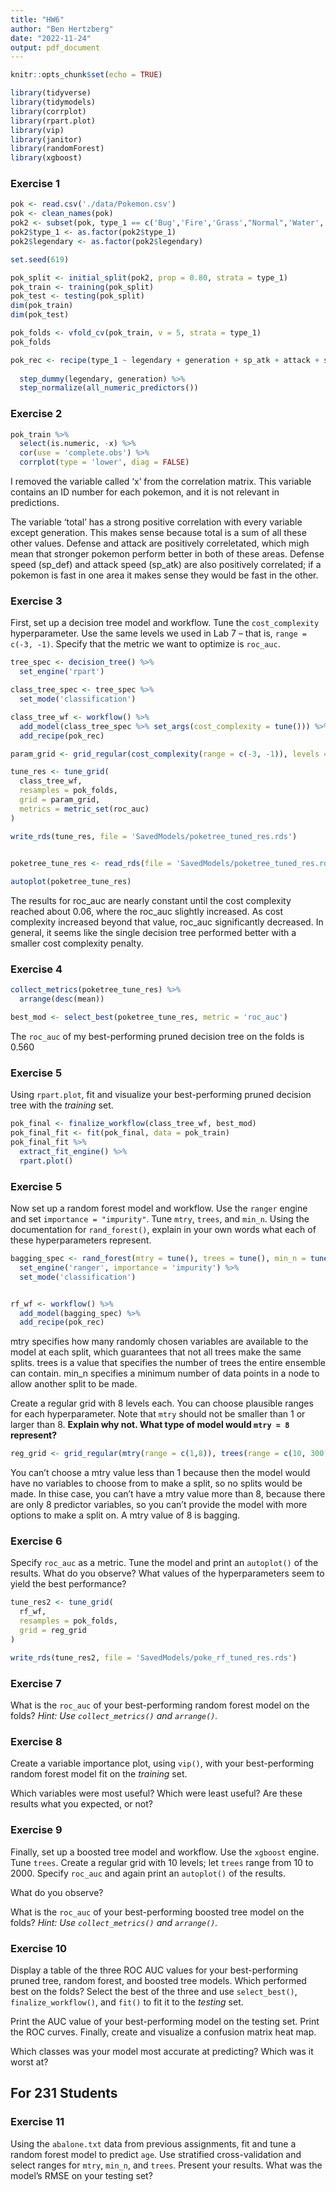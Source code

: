 ```yaml
---
title: "HW6"
author: "Ben Hertzberg"
date: "2022-11-24"
output: pdf_document
---
```


```r
knitr::opts_chunk$set(echo = TRUE)
```


```r
library(tidyverse)
library(tidymodels)
library(corrplot)
library(rpart.plot)
library(vip)
library(janitor)
library(randomForest)
library(xgboost)
```

### Exercise 1

```r
pok <- read.csv('./data/Pokemon.csv')
pok <- clean_names(pok)
pok2 <- subset(pok, type_1 == c('Bug','Fire','Grass',"Normal",'Water','Psychic'))
pok2$type_1 <- as.factor(pok2$type_1)
pok2$legendary <- as.factor(pok2$legendary)
```

```r
set.seed(619)

pok_split <- initial_split(pok2, prop = 0.80, strata = type_1)
pok_train <- training(pok_split)
pok_test <- testing(pok_split)
dim(pok_train)
dim(pok_test)
```

```r
pok_folds <- vfold_cv(pok_train, v = 5, strata = type_1)
pok_folds
```

```r
pok_rec <- recipe(type_1 ~ legendary + generation + sp_atk + attack + speed + defense + hp + sp_def, data = pok_train) %>% 
  
  step_dummy(legendary, generation) %>% 
  step_normalize(all_numeric_predictors())
```

### Exercise 2


```r
pok_train %>% 
  select(is.numeric, -x) %>% 
  cor(use = 'complete.obs') %>% 
  corrplot(type = 'lower', diag = FALSE)

```
I removed the variable called 'x' from the correlation matrix. This variable contains an ID number for each pokemon, and it is not relevant in predictions.

The variable 'total' has a strong positive correlation with every variable except generation. This makes sense because total is a sum of all these other values. Defense and attack are positively correletated, which migh mean that stronger pokemon perform better in both of these areas. Defense speed (sp_def) and attack speed (sp_atk) are also positively correlated; if a pokemon is fast in one area it makes sense they would be fast in the other.

### Exercise 3

First, set up a decision tree model and workflow. Tune the `cost_complexity` hyperparameter. Use the same levels we used in Lab 7 -- that is, `range = c(-3, -1)`. Specify that the metric we want to optimize is `roc_auc`. 

```r
tree_spec <- decision_tree() %>% 
  set_engine('rpart')

class_tree_spec <- tree_spec %>% 
  set_mode('classification')

class_tree_wf <- workflow() %>% 
  add_model(class_tree_spec %>% set_args(cost_complexity = tune())) %>% 
  add_recipe(pok_rec)
```

```r
param_grid <- grid_regular(cost_complexity(range = c(-3, -1)), levels = 10)

tune_res <- tune_grid(
  class_tree_wf,
  resamples = pok_folds,
  grid = param_grid,
  metrics = metric_set(roc_auc)
)

write_rds(tune_res, file = 'SavedModels/poketree_tuned_res.rds')
                           
```

```r
poketree_tune_res <- read_rds(file = 'SavedModels/poketree_tuned_res.rds')

autoplot(poketree_tune_res)
```

The results for roc_auc are nearly constant until the cost complexity reached about 0.06, where the roc_auc slightly increased. As cost complexity increased beyond that value, roc_auc significantly decreased. In general, it seems like the single decision tree performed better with a smaller cost complexity penalty.

### Exercise 4

```r
collect_metrics(poketree_tune_res) %>% 
  arrange(desc(mean))

best_mod <- select_best(poketree_tune_res, metric = 'roc_auc')
```

The `roc_auc` of my best-performing pruned decision tree on the folds is 0.560

### Exercise 5

Using `rpart.plot`, fit and visualize your best-performing pruned decision tree with the *training* set.

```r
pok_final <- finalize_workflow(class_tree_wf, best_mod)
pok_final_fit <- fit(pok_final, data = pok_train)
pok_final_fit %>% 
  extract_fit_engine() %>% 
  rpart.plot()
```

### Exercise 5

Now set up a random forest model and workflow. Use the `ranger` engine and set `importance = "impurity"`. Tune `mtry`, `trees`, and `min_n`. Using the documentation for `rand_forest()`, explain in your own words what each of these hyperparameters represent.
```r
bagging_spec <- rand_forest(mtry = tune(), trees = tune(), min_n = tune()) %>% 
  set_engine('ranger', importance = 'impurity') %>% 
  set_mode('classification')


rf_wf <- workflow() %>% 
  add_model(bagging_spec) %>% 
  add_recipe(pok_rec)
```

mtry specifies how many randomly chosen variables are available to the model at each split, which guarantees that not all trees make the same splits. trees is a value that specifies the number of trees the entire ensemble can contain. min_n specifies a minimum number of data points in a node to allow another split to be made.


Create a regular grid with 8 levels each. You can choose plausible ranges for each hyperparameter. Note that `mtry` should not be smaller than 1 or larger than 8. **Explain why not. What type of model would `mtry = 8` represent?**

```r
reg_grid <- grid_regular(mtry(range = c(1,8)), trees(range = c(10, 300)), min_n(range = c(2,12)), levels = 8)
```

You can't choose a mtry value less than 1 because then the model would have no variables to choose from to make a split, so no splits would be made. In thise case, you can't have a mtry value more than 8, because there are only 8 predictor variables, so you can't provide the model with more options to make a split on. A mtry value of 8 is bagging.

### Exercise 6

Specify `roc_auc` as a metric. Tune the model and print an `autoplot()` of the results. What do you observe? What values of the hyperparameters seem to yield the best performance?

```r
tune_res2 <- tune_grid(
  rf_wf,
  resamples = pok_folds,
  grid = reg_grid
)

write_rds(tune_res2, file = 'SavedModels/poke_rf_tuned_res.rds')
```


### Exercise 7

What is the `roc_auc` of your best-performing random forest model on the folds? *Hint: Use `collect_metrics()` and `arrange()`.*

### Exercise 8

Create a variable importance plot, using `vip()`, with your best-performing random forest model fit on the *training* set.

Which variables were most useful? Which were least useful? Are these results what you expected, or not?

### Exercise 9

Finally, set up a boosted tree model and workflow. Use the `xgboost` engine. Tune `trees`. Create a regular grid with 10 levels; let `trees` range from 10 to 2000. Specify `roc_auc` and again print an `autoplot()` of the results. 

What do you observe?

What is the `roc_auc` of your best-performing boosted tree model on the folds? *Hint: Use `collect_metrics()` and `arrange()`.*

### Exercise 10

Display a table of the three ROC AUC values for your best-performing pruned tree, random forest, and boosted tree models. Which performed best on the folds? Select the best of the three and use `select_best()`, `finalize_workflow()`, and `fit()` to fit it to the *testing* set. 

Print the AUC value of your best-performing model on the testing set. Print the ROC curves. Finally, create and visualize a confusion matrix heat map.

Which classes was your model most accurate at predicting? Which was it worst at?

## For 231 Students

### Exercise 11

Using the `abalone.txt` data from previous assignments, fit and tune a random forest model to predict `age`. Use stratified cross-validation and select ranges for `mtry`, `min_n`, and `trees`. Present your results. What was the model's RMSE on your testing set?
